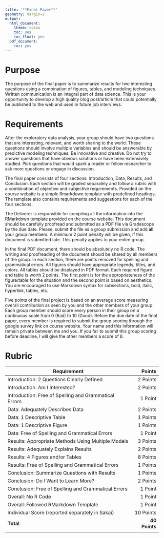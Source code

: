```yaml
---
title: '**Final Paper**'
geometry: margin=2
output:
  html_document:
    theme: cosmo
    toc: yes
    toc_float: yes
  pdf_document:
    toc: yes
---
```


<style type="text/css">
.main-container {
  max-width: 300px;
  margin-left: auto;
  margin-right: auto;
}
</style>

# **Purpose**

The purpose of the final paper is to summarize results for two interesting questions using a combination of figures, tables, and modeling techniques. Written communication is an integral part of data science. This is your opportunity to develop a high quality blog post/article that could potentially be published to the web and used in future job interviews.

# **Requirements**

After the exploratory data analysis, your group should have two questions that are interesting, relevant, and worth sharing to the world. These questions should involve multiple variables and should be answerable by predictive modeling techniques. Be innovative and creative. Do not try to answer questions that have obvious solutions or have been extensively studied. Pick questions that would spark a reader or fellow researcher to ask more questions or engage in discussion.

The final paper consists of four sections: Introduction, Data, Results, and Conclusion. Each section will be graded separately and follow a rubric with a combination of objective and subjective requirements. Provided on the course website is a simple Rmarkdown template with predefined headings. The template also contains requirements and suggestions for each of the four sections.

The Deliverer is responsible for compiling all the information into the RMarkdown template provided on the course website. This document should be carefully proofread and submitted as a PDF file via Gradescope by the due date. Please, submit the file as a group submission and add **all** your group members. A minimum 2 point penalty will be given, if this document is submitted late. This penalty applies to your entire group.

In the final PDF document, there should be absolutely no R code. The writing and proofreading of the document should be shared by all members of the group. In each section, there are points removed for spelling and grammatical errors. All figures should have appropriate legends, titles, and colors. All tables should be displayed in PDF format. Each required figure and table is worth 2 points. The first point is for the appropriateness of the figure/table for the situation and the second point is based on aesthetics. You are encouraged to use Markdown syntax for subsections, bold, italic, hyperlink, tables, etc.

Five points of the final project is based on an average score measuring overall contribution as seen by you and the other members of your group. Each group member should score every person in their group on a continuous scale from 0 (Bad) to 10 (Good). Before the due date of the final paper, every member is required to submit the group scoring through the google survey link on course website. Your name and this information will remain private between me and you. If you fail to submit this group scoring before deadline, I will give the other members a score of 8.

# **Rubric**

|Requirement|Points|
|-------|------:|
|Introduction: 2 Questions Clearly Defined|2 Points|
|Introduction: Am I Interested?|2 Points|
|Introduction: Free of Spelling and Grammatical Errors|1 Point|
|Data: Adequately Describes Data|2 Points|
|Data: 1 Descriptive Table| 1 Points|
|Data: 1 Descriptive Figure| 1 Points|
|Data: Free of Spelling and Grammatical Errors|1 Point|
|Results: Appropriate Methods Using Multiple Models|3 Points|
|Results: Adequately Explains Results| 2 Points|
|Results: 4 Figures and/or Tables| 8 Points|
|Results: Free of Spelling and Grammatical Errors|1 Points|
|Conclusion: Summarize Questions with Results |1 Points|
|Conclusion: Do I Want to Learn More? |2 Points|
|Conclusion: Free of Spelling and Grammatical Errors|1 Point|
|Overall: No R Code|1 Point|
|Overall: Followed RMarkdown Template|1 Point|
|Individual Score (reported separately in Sakai)|10 Points|
|**Total**|**40 Points**|
|||

